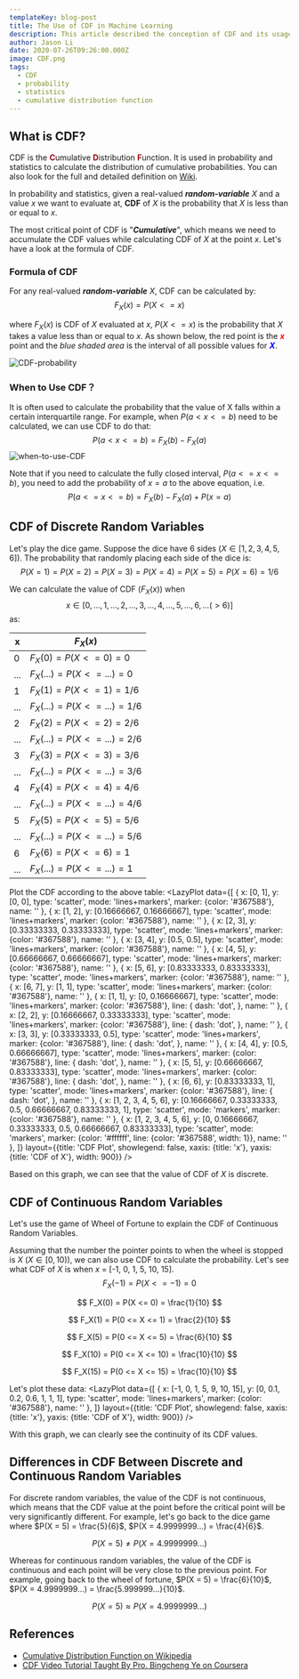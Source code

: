 ```yaml
---
templateKey: blog-post
title: The Use of CDF in Machine Learning
description: This article described the conception of CDF and its usage in Machine Learning.
author: Jason Li
date: 2020-07-26T09:26:00.000Z
image: CDF.png
tags:
  - CDF
  - probability
  - statistics
  - cumulative distribution function
---
```


## What is CDF?
CDF is the <b style="color: #A0010F">C</b>umulative <b style="color: #A0010F">D</b>istribution <b style="color: #A0010F">F</b>unction. It is used in probability and statistics to calculate the distribution of cumulative probabilities. You can also look for the full and detailed definition on [Wiki](https://en.wikipedia.org/wiki/Cumulative_distribution_function).

In probability and statistics, given a real-valued ***random-variable*** $X$ and a value $x$ we want to evaluate at, **CDF** of $X$ is the probability that $X$ is less than or equal to $x$.

The most critical point of CDF is "***Cumulative***", which means we need to accumulate the CDF values while calculating CDF of $X$ at the point $x$. Let's have a look at the formula of CDF.

### Formula of CDF
For any real-valued ***random-variable*** $X$, CDF can be calculated by:
$$
F_X(x) = P(X <= x)
$$

where $F_X(x)$ is CDF of $X$ evaluated at $x$, $P(X <= x)$ is the probability that $X$ takes a value less than or equal to $x$. As shown below, the red point is the <b style="color: red">$x$</b> point and the *blue shaded area* is the interval of all possible values for <b style="color: blue">$X$</b>.

![CDF-probability](202007278152958.png)

### When to Use CDF？
It is often used to calculate the probability that the value of X falls within a certain interquartile range. For example, when $P(a < x <= b)$ need to be calculated, we can use CDF to do that:
$$
P(a < x <= b) = F_X(b) - F_X(a)
$$
![when-to-use-CDF](20200728163244.png)

Note that if you need to calculate the fully closed interval, $P(a <= x <= b)$, you need to add the probability of $x = a$ to the above equation, i.e. 
$$
P(a <= x <= b) = F_X(b) - F_X(a) + P(x = a)
$$

## CDF of Discrete Random Variables
Let's play the dice game. Suppose the dice have 6 sides ($X \in [1, 2, 3, 4, 5, 6]$). The probability that randomly placing each side of the dice is: 
$$
P(X = 1) = P(X = 2) = P(X = 3) = P(X = 4) = P(X = 5) = P(X = 6) = 1/6
$$

We can calculate the value of CDF ($F_X(x)$) when 
$$
x \in [0, ..., 1, ..., 2, ..., 3, ..., 4, ..., 5, ..., 6, ...(\gt 6)]
$$
as:


|  x  |            $F_X(x)$            |
|-----|--------------------------------|
|  0  | $F_X(0) = P(X <= 0) = 0$       |
| ... | $F_X(...) = P(X <= ...) = 0$   |
|  1  | $F_X(1) = P(X <= 1) = 1/6$     |
| ... | $F_X(...) = P(X <= ...) = 1/6$ |
|  2  | $F_X(2) = P(X <= 2) = 2/6$     |
| ... | $F_X(...) = P(X <= ...) = 2/6$ |
|  3  | $F_X(3) = P(X <= 3) = 3/6$     |
| ... | $F_X(...) = P(X <= ...) = 3/6$ |
|  4  | $F_X(4) = P(X <= 4) = 4/6$     |
| ... | $F_X(...) = P(X <= ...) = 4/6$ |
|  5  | $F_X(5) = P(X <= 5) = 5/6$     |
| ... | $F_X(...) = P(X <= ...) = 5/6$ |
|  6  | $F_X(6) = P(X <= 6) = 1$       |
| ... | $F_X(...) = P(X <= ...) = 1$   |

Plot the CDF according to the above table:
<LazyPlot
  data={[
    {
      x: [0, 1],
      y: [0, 0],
      type: 'scatter',
      mode: 'lines+markers',
      marker: {color: '#367588'},
      name: ''
    },
    {
      x: [1, 2],
      y: [0.16666667, 0.16666667],
      type: 'scatter',
      mode: 'lines+markers',
      marker: {color: '#367588'},
      name: ''
    },
    {
      x: [2, 3],
      y: [0.33333333, 0.33333333],
      type: 'scatter',
      mode: 'lines+markers',
      marker: {color: '#367588'},
      name: ''
    },
    {
      x: [3, 4],
      y: [0.5, 0.5],
      type: 'scatter',
      mode: 'lines+markers',
      marker: {color: '#367588'},
      name: ''
    },
    {
      x: [4, 5],
      y: [0.66666667, 0.66666667],
      type: 'scatter',
      mode: 'lines+markers',
      marker: {color: '#367588'},
      name: ''
    },
    {
      x: [5, 6],
      y: [0.83333333, 0.83333333],
      type: 'scatter',
      mode: 'lines+markers',
      marker: {color: '#367588'},
      name: ''
    },
    {
      x: [6, 7],
      y: [1, 1],
      type: 'scatter',
      mode: 'lines+markers',
      marker: {color: '#367588'},
      name: ''
    },
    {
      x: [1, 1],
      y: [0, 0.16666667],
      type: 'scatter',
      mode: 'lines+markers',
      marker: {color: '#367588'},
      line: {
        dash: 'dot',
      },
      name: ''
    },
    {
      x: [2, 2],
      y: [0.16666667, 0.33333333],
      type: 'scatter',
      mode: 'lines+markers',
      marker: {color: '#367588'},
      line: {
        dash: 'dot',
      },
      name: ''
    },
    {
      x: [3, 3],
      y: [0.33333333, 0.5],
      type: 'scatter',
      mode: 'lines+markers',
      marker: {color: '#367588'},
      line: {
        dash: 'dot',
      },
      name: ''
    },
    {
      x: [4, 4],
      y: [0.5, 0.66666667],
      type: 'scatter',
      mode: 'lines+markers',
      marker: {color: '#367588'},
      line: {
        dash: 'dot',
      },
      name: ''
    },
    {
      x: [5, 5],
      y: [0.66666667, 0.83333333],
      type: 'scatter',
      mode: 'lines+markers',
      marker: {color: '#367588'},
      line: {
        dash: 'dot',
      },
      name: ''
    },
    {
      x: [6, 6],
      y: [0.83333333, 1],
      type: 'scatter',
      mode: 'lines+markers',
      marker: {color: '#367588'},
      line: {
        dash: 'dot',
      },
      name: ''
    },
    {
      x: [1, 2, 3, 4, 5, 6],
      y: [0.16666667, 0.33333333, 0.5, 0.66666667, 0.83333333, 1],
      type: 'scatter',
      mode: 'markers',
      marker: {color: '#367588'},
      name: ''
    },
    {
      x: [1, 2, 3, 4, 5, 6],
      y: [0, 0.16666667, 0.33333333, 0.5, 0.66666667, 0.83333333],
      type: 'scatter',
      mode: 'markers',
      marker: {color: '#ffffff', line: {color: '#367588', width: 1}},
      name: ''
    },
  ]}
  layout={{title: 'CDF Plot', showlegend: false, xaxis: {title: 'x'}, yaxis: {title: 'CDF of X'}, width: 900}}
/>

Based on this graph, we can see that the value of CDF of $X$ is discrete.

## CDF of Continuous Random Variables
Let's use the game of Wheel of Fortune to explain the CDF of Continuous Random Variables.

Assuming that the number the pointer points to when the wheel is stopped is $X$ ($X \in [0, 10)$), we can also use CDF to calculate the probability. Let's see what CDF of $X$ is when $x$ = [-1, 0, 1, 5, 10, 15].
$$
F_X(-1) = P(X <= -1) = 0
$$

$$
F_X(0) = P(X <= 0) = \frac{1}{10}
$$

$$
F_X(1) = P(0 <= X <= 1) = \frac{2}{10}
$$

$$
F_X(5) = P(0 <= X <= 5) = \frac{6}{10}
$$

$$
F_X(10) = P(0 <= X <= 10) = \frac{10}{10}
$$

$$
F_X(15) = P(0 <= X <= 15) = \frac{10}{10}
$$

Let's plot these data:
<LazyPlot
  data={[
    {
      x: [-1, 0, 1, 5, 9, 10, 15],
      y: [0, 0.1, 0.2, 0.6, 1, 1, 1],
      type: 'scatter',
      mode: 'lines+markers',
      marker: {color: '#367588'},
      name: ''
    },
  ]}
  layout={{title: 'CDF Plot', showlegend: false, xaxis: {title: 'x'}, yaxis: {title: 'CDF of X'}, width: 900}}
/>

With this graph, we can clearly see the continuity of its CDF values.

## Differences in CDF Between Discrete and Continuous Random Variables
For discrete random variables, the value of the CDF is not continuous, which means that the CDF value at the point before the critical point will be very significantly different.
For example, let's go back to the dice game where $P(X = 5) = \frac{5}{6}$, $P(X = 4.9999999...) = \frac{4}{6}$.

$$
P(X = 5) \ne P(X = 4.9999999...)
$$

Whereas for continuous random variables, the value of the CDF is continuous and each point will be very close to the previous point.
For example, going back to the wheel of fortune, $P(X = 5) = \frac{6}{10}$, $P(X = 4.9999999...) = \frac{5.999999...}{10}$.

$$
P(X = 5) \approx P(X = 4.9999999...)
$$

## References
- [Cumulative Distribution Function on Wikipedia](https://en.wikipedia.org/wiki/Cumulative_distribution_function)
- [CDF Video Tutorial Taught By Pro. Bingcheng Ye on Coursera](https://www.coursera.org/lecture/prob1/4-2-a-lei-ji-fen-bu-han-shu-cdf-shang-hz2jc)
